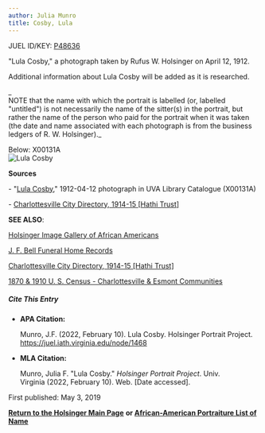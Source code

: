 ```yaml
---
author: Julia Munro
title: Cosby, Lula
---
```

JUEL ID/KEY: [P48636](http://juel.iath.virginia.edu/public_person?person=48636 "P48636")

"Lula Cosby," a photograph taken by Rufus W. Holsinger on April 12, 1912.

Additional information about Lula Cosby will be added as it is researched. 

_  
NOTE that the name with which the portrait is labelled (or, labelled "untitled") is not necessarily the name of the sitter(s) in the portrait, but rather the name of the person who paid for the portrait when it was taken (the date and name associated with each photograph is from the business ledgers of R. W. Holsinger)._

Below: X00131A  
![Lula Cosby](https://iiif.lib.virginia.edu/iiif/uva-lib:1039884/full/full/0/default.jpg "Lula Cosby")

**Sources**

\- "[Lula Cosby](https://search.lib.virginia.edu/catalog/uva-lib:1039884#?c=0&m=0&s=0&cv=0&xywh=-1363%2C0%2C5616%2C4164 "Cosby, Lula")," 1912-04-12 photograph in UVA Library Catalogue (X00131A) 

\- [Charlottesville City Directory, 1914-15 \[Hathi Trust\]](https://catalog.hathitrust.org/Record/101954103) 

**SEE ALSO**:

[Holsinger Image Gallery of African Americans](http://rwholsingerphotos.org/images.php "Holsinger Image Gallery of African Americans")

[J. F. Bell Funeral Home Records](http://www2.vcdh.virginia.edu/afam/raceandplace/perl_scripts/funeral_search.html "J. F. Bell Funeral Home Database")

[Charlottesville City Directory, 1914-15 \[Hathi Trust\]](https://catalog.hathitrust.org/Record/101954103 "Charlottesville City Directory, 1914-15") 

[1870 & 1910 U. S. Census - Charlottesville & Esmont Communities](http://www2.vcdh.virginia.edu/afam/raceandplace/census/search_both.html "1870 & 1910 U. S. Census: Charlottesville and Esmont Communities")

##### **Cite This Entry**

*   **APA Citation:**
    
    Munro, J.F. (2022, February 10). Lula Cosby. Holsinger Portrait Project. https://juel.iath.virginia.edu/node/1468
    
*   **MLA Citation:**
    
    Munro, Julia F. "Lula Cosby." _Holsinger Portrait Project_. Univ. Virginia (2022, February 10). Web. \[Date accessed\].
    

  
First published: May 3, 2019    

[**Return to the Holsinger Main Page**](http://juel.iath.virginia.edu/node/980) **or [African-American Portraiture List of Name](http://juel.iath.virginia.edu/node/996)**